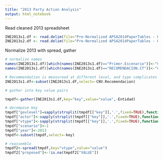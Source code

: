 ```yaml
---
title: "2013 Party Action Analysis"
output: html_notebook
---
```

Read cleaned 2013 spreadsheet
```r
INE2013s1.df <- read.delim(file="Pre-Normalized APSA2014PaperTables - Obs 1st Scenario.tsv",stringsAsFactors =FALSE,na.strings="-")
INE2013s2.df <- read.delim(file="Pre-Normalized APSA2014PaperTables - Obs 2nd Scsnario .tsv",stringsAsFactors =FALSE,na.strings="-")

```
Normalize 2013 with spread, gather
```r
# normalize names
names(INE2013s1.df)[which(names(INE2013s1.df)=="Primer.Escenario")]<-"CNV.Algorithm"
names(INE2013s1.df)[which(names(INE2013s1.df)=="RECOMENDACION.CT")]<-"CNV.Recomendacion"

# Recommendation is measuread at different leval, and type complicates comparison
INE2013s1.df<-subset(INE2013s1.df,select=-CNV.Recomendacion)

# gather into key value pairs

tmpdf<-gather(INE2013s1.df,key="key",value="value",-Entidad)

# decompose key
tmpdf["govlevel"]=sapply(strsplit(tmpdf[["key"]],'.',fixed=TRUE),function(x)x[[1]])
tmpdf["actor"]<-sapply(strsplit(tmpdf[["key"]],'.',fixed=TRUE),function(x)x[[2]])
tmpdf["vtype"]<-sapply(strsplit(tmpdf[["key"]],'.',fixed=TRUE),function(x)if(length(x)==3){x[[3]]}else{"VALUE"})
tmpdf["scenario"]<-1
tmpdf["year"]<-2013
tmpdf<-subset(tmpdf,select=-key)

# reassemble
tmpdf2<-spread(tmpdf,key="vtype",value="value")
tmpdf2["proposed"]<-!is.na(tmpdf2["VALUE"])

```


